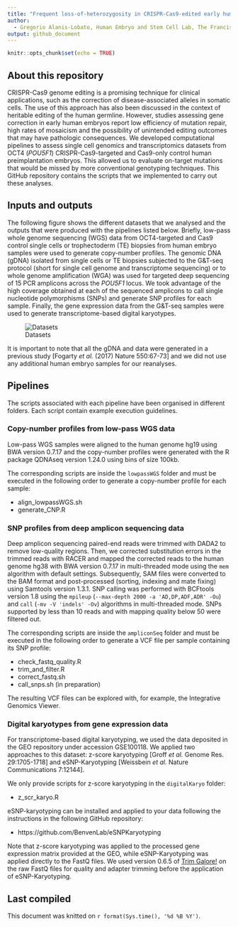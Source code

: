 ```yaml
---
title: "Frequent loss-of-heterozygosity in CRISPR-Cas9-edited early human embryos"
author: 
  - Gregorio Alanis-Lobato, Human Embryo and Stem Cell Lab, The Francis Crick Institute
output: github_document
---
```


```r
knitr::opts_chunk$set(echo = TRUE)
```

## About this repository

CRISPR-Cas9 genome editing is a promising technique for clinical applications, 
such as the correction of disease-associated alleles in somatic cells. The use 
of this approach has also been discussed in the context of heritable editing of 
the human germline. However, studies assessing gene correction in early human 
embryos report low efficiency of mutation repair, high rates of mosaicism and 
the possibility of unintended editing outcomes that may have pathologic 
consequences. We developed computational pipelines to assess single cell 
genomics and transcriptomics datasets from OCT4 (*POU5F1*) CRISPR-Cas9-targeted 
and Cas9-only control human preimplantation embryos. This allowed us to evaluate 
on-target mutations that would be missed by more conventional genotyping 
techniques. This GitHub repository contains the scripts that we implemented to
carry out these analyses.

## Inputs and outputs

The following figure shows the different datasets that we analysed and the 
outputs that were produced with the pipelines listed below. Briefly, low-pass 
whole genome sequencing (WGS) data from OCT4-targeted and Cas9 control single 
cells or trophectoderm (TE) biopsies from human embryo samples were used to
generate copy-number profiles. The genomic DNA (gDNA) isolated from single cells 
or TE biopsies subjected to the G&T-seq protocol (short for single cell genome
and transcriptome sequencing) or to whole genome amplification (WGA) was used 
for targeted deep sequencing of 15 PCR amplicons across the *POU5F1* locus. We 
took advantage of the high coverage obtained at each of the sequenced amplicons 
to call single nucleotide polymorphisms (SNPs) and generate SNP profiles for 
each sample. Finally, the gene expression data from the G&T-seq samples were 
used to generate transcriptome-based digital karyotypes.

![Datasets](figs/datasets.png)

It is important to note that all the gDNA and data were generated in a previous 
study [Fogarty *et al.* (2017) Nature 550:67-73] and we did not use any 
additional human embryo samples for our reanalyses.

## Pipelines

The scripts associated with each pipeline have been organised in different
folders. Each script contain example execution guidelines.

### Copy-number profiles from low-pass WGS data

Low-pass WGS samples were aligned to the human genome hg19 using BWA version 
0.7.17 and the copy-number profiles were generated with the R package QDNAseq 
version 1.24.0 using bins of size 100kb.

The corresponding scripts are inside the `lowpassWGS` folder and must be 
executed in the following order to generate a copy-number profile for each 
sample:

- align_lowpassWGS.sh
- generate_CNP.R

### SNP profiles from deep amplicon sequencing data

Deep amplicon sequencing paired-end reads were trimmed with DADA2 to remove 
low-quality regions. Then, we corrected substitution errors in the trimmed reads 
with RACER and mapped the corrected reads to the human genome hg38 with BWA 
version 0.7.17 in multi-threaded mode using the `mem` algorithm with default 
settings. Subsequently, SAM files were converted to the BAM format and 
post-processed (sorting, indexing and mate fixing) using Samtools version 1.3.1. 
SNP calling was performed with BCFtools version 1.8 using the `mpileup` 
(`--max-depth 2000 -a 'AD,DP,ADF,ADR' -Ou`) and `call` (`-mv -V 'indels' -Ov`) 
algorithms in multi-threaded mode. SNPs supported by less than 10 reads and with 
mapping quality below 50 were filtered out.

The corresponding scripts are inside the `ampliconSeq` folder and must be 
executed in the following order to generate a VCF file per sample containing its 
SNP profile:

- check_fastq_quality.R
- trim_and_filter.R
- correct_fastq.sh
- call_snps.sh (in preparation)

The resulting VCF files can be explored with, for example, the Integrative 
Genomics Viewer.

### Digital karyotypes from gene expression data

For transcriptome-based digital karyotyping, we used the data deposited in the
GEO repository under accession GSE100118. We applied two approaches to this
dataset: z-score karyotyping [Groff *et al.* Genome Res. 29:1705-1718] and 
eSNP-Karyotyping [Weissbein *et al.* Nature Communications 7:12144].

We only provide scripts for z-score karyotyping in the `digitalKaryo` folder:

- z_scr_karyo.R

eSNP-karyotyping can be installed and applied to your data following the 
instructions in the following GitHub repository:

- https://github.com/BenvenLab/eSNPKaryotyping

Note that z-score karyotyping was applied to the processed gene expression matrix
provided at the GEO, while eSNP-Karyotyping was applied directly to the FastQ
files. We used version 0.6.5 of 
[Trim Galore!](https://www.bioinformatics.babraham.ac.uk/projects/trim_galore/) 
on the raw FastQ files for quality and adapter trimming before the application 
of eSNP-Karyotyping.

## Last compiled

This document was knitted on `r format(Sys.time(), '%d %B %Y')`.
